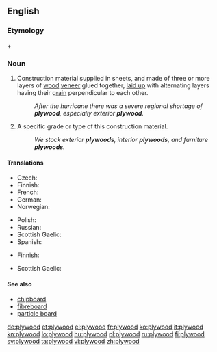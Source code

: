 ==English==
{{wikipedia}}

===Etymology===
{{term|ply||lang=en|sheet}} + {{term|wood||lang=en}}

===Noun===
{{en-noun|-|s}}

# {{uncountable}} Construction material supplied in sheets, and made of three or more layers of [[wood]] [[veneer]] glued together, [[laid up]] with alternating layers having their [[grain]] perpendicular to each other.
#: ''After the hurricane there was a severe regional shortage of '''plywood''', especially exterior '''plywood'''.''
# {{countable}} A specific grade or type of this construction material.
#: ''We stock exterior '''plywoods''', interior '''plywoods''', and furniture '''plywoods'''.''

====Translations====
{{trans-top|construction material}}
* Czech: {{t-|cs|překližka|f}}
* Finnish: {{t+|fi|vaneri}}
* French: {{t+|fr|contreplaqué|m}}
* German: {{t-|de|Sperrholz|n}}
* Norwegian: {{t|no|kryssfiner|m}}
{{trans-mid}}
* Polish: {{t-|pl|sklejka|f}}
* Russian: {{t+|ru|фанера|f|tr=fanera}}
* Scottish Gaelic: {{t|gd|fiodh-fillte|m}}
* Spanish: {{t-|es|contrachapado|m}}
{{trans-bottom}}

{{trans-top|specific type or grade of this material}}
* Finnish: {{t+|fi|vaneri}}
{{trans-mid}}
* Scottish Gaelic: {{t|gd|fiodh-fillte|m}}
{{trans-bottom}}

====See also====
* [[chipboard]]
* [[fibreboard]]
* [[particle board]]

[[de:plywood]]
[[et:plywood]]
[[el:plywood]]
[[fr:plywood]]
[[ko:plywood]]
[[it:plywood]]
[[kn:plywood]]
[[lo:plywood]]
[[hu:plywood]]
[[pl:plywood]]
[[ru:plywood]]
[[fi:plywood]]
[[sv:plywood]]
[[ta:plywood]]
[[vi:plywood]]
[[zh:plywood]]